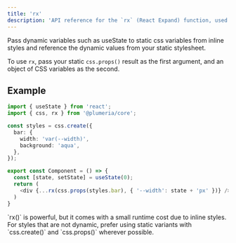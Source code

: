 ```yaml
---
title: 'rx'
description: 'API reference for the `rx` (React Expand) function, used for dynamic styling.'
---
```


Pass dynamic variables such as useState to static css variables from inline styles and reference the dynamic values from your static stylesheet.

To use `rx`, pass your static `css.props()` result as the first argument, and an object of CSS variables as the second.
## Example

```ts title="Component.tsx"
import { useState } from 'react';
import { css, rx } from '@plumeria/core';

const styles = css.create({
  bar: {
    width: 'var(--width)',
    background: 'aqua',
  },
});

export const Component = () => {
  const [state, setState] = useState(0);
  return (
    <div {...rx(css.props(styles.bar), { '--width': state + 'px' })} />
  )
}
```

<Callout title="Use sparingly">
`rx()` is powerful, but it comes with a small runtime cost due to inline styles. For styles that are not dynamic, prefer using static variants with `css.create()` and `css.props()` wherever possible.
</Callout>